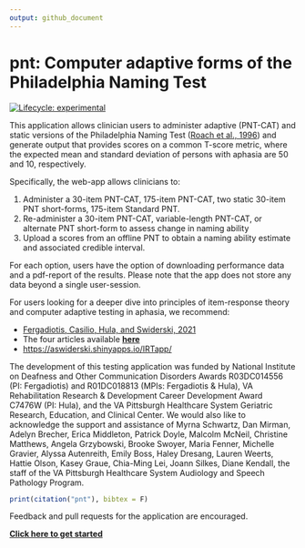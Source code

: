 ```yaml
---
output: github_document
---
```


# pnt: Computer adaptive forms of the Philadelphia Naming Test
<!-- README.md is generated from README.Rmd. Please edit that file -->

<!-- badges: start -->
[![Lifecycle: experimental](https://img.shields.io/badge/lifecycle-experimental-orange.svg)](https://lifecycle.r-lib.org/articles/stages.html#experimental)
<!-- badges: end -->

This application allows clinician users to administer adaptive (PNT-CAT) and static versions of the Philadelphia Naming Test ([Roach et al., 1996](http://aphasiology.pitt.edu/215/1/24-09.pdf)) and generate output that provides scores on a common T-score metric, where the expected mean and standard deviation of persons with aphasia are 50 and 10, respectively. 

Specifically, the web-app allows clinicians to:

1. Administer a 30-item PNT-CAT, 175-item PNT-CAT, two static 30-item PNT short-forms, 175-item Standard PNT. 
2. Re-administer a 30-item PNT-CAT, variable-length PNT-CAT, or alternate PNT short-form to assess change in naming ability
3. Upload a scores from an offline PNT to obtain a naming ability estimate and associated credible interval. 

For each option, users have the option of downloading performance data and a pdf-report of the results. Please note that the app does not store any data beyond a single user-session. 

For users looking for a deeper dive into principles of item-response theory and computer adaptive testing in aphasia, we recommend:

  - <a href="https://www.thieme-connect.com/products/ejournals/abstract/10.1055/s-0041-1727252" target="_blank">Fergadiotis, Casilio, Hula, and Swiderski, 2021</a>
  - The four articles available <a href="https://aphasia-apps.github.io/pnt" target="_blank">**here**</a>
  - <a href="https://aswiderski.shinyapps.io/IRTapp/ " target="_blank">https://aswiderski.shinyapps.io/IRTapp/</a>

The development of this testing application was funded by National Institute on Deafness and Other Communication Disorders Awards R03DC014556 (PI: Fergadiotis) and R01DC018813 (MPIs: Fergadiotis & Hula), VA Rehabilitation Research & Development Career Development Award C7476W (PI: Hula), and the VA Pittsburgh Healthcare System Geriatric Research, Education, and Clinical Center. We would also like to acknowledge the support and assistance of Myrna Schwartz, Dan Mirman, Adelyn Brecher, Erica Middleton, Patrick Doyle, Malcolm McNeil, Christine Matthews, Angela Grzybowski, Brooke Swoyer, Maria Fenner, Michelle Gravier, Alyssa Autenreith, Emily Boss, Haley Dresang, Lauren Weerts, Hattie Olson, Kasey Graue, Chia-Ming Lei, Joann Silkes, Diane Kendall, the staff of the VA Pittsburgh Healthcare System Audiology and Speech Pathology Program.

```r
print(citation("pnt"), bibtex = F) 
```

Feedback and pull requests for the application are encouraged. 

[**Click here to get started**](https://aphasia-apps.github.io/pnt/articles/articles/pnt.html)